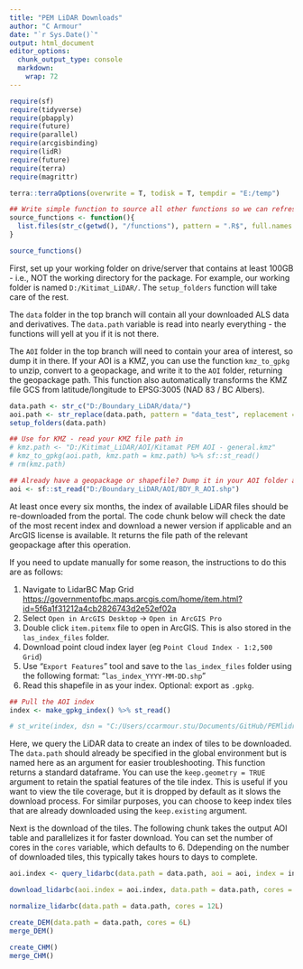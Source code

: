 ```yaml
---
title: "PEM LiDAR Downloads"
author: "C Armour"
date: "`r Sys.Date()`"
output: html_document
editor_options: 
  chunk_output_type: console
  markdown: 
    wrap: 72
---
```


```r

require(sf)
require(tidyverse)
require(pbapply)
require(future)
require(parallel)
require(arcgisbinding)
require(lidR)
require(future)
require(terra)
require(magrittr)

terra::terraOptions(overwrite = T, todisk = T, tempdir = "E:/temp")

## Write simple function to source all other functions so we can refresh with a simple function call
source_functions <- function(){
  list.files(str_c(getwd(), "/functions"), pattern = ".R$", full.names = T) %>% lapply(source)
}

source_functions()
```

First, set up your working folder on drive/server that contains at least 100GB - i.e., NOT the working directory for the package. For example, our working folder is named `D:/Kitimat_LiDAR/`. The `setup_folders` function will take care of the rest.

The `data` folder in the top branch will contain all your downloaded ALS data and derivatives. The `data.path` variable is read into nearly everything - the functions will yell at you if it is not there.

The `AOI` folder in the top branch will need to contain your area of interest, so dump it in there. If your AOI is a KMZ, you can use the function `kmz_to_gpkg` to unzip, convert to a geopackage, and write it to the `AOI` folder, returning the geopackage path. This function also automatically transforms the KMZ file GCS from latitude/longitude to EPSG:3005 (NAD 83 / BC Albers).

```r

data.path <- str_c("D:/Boundary_LiDAR/data/")
aoi.path <- str_replace(data.path, pattern = "data_test", replacement = "AOI")
setup_folders(data.path)

## Use for KMZ - read your KMZ file path in
# kmz.path <- "D:/Kitimat_LiDAR/AOI/Kitamat PEM AOI - general.kmz"
# kmz_to_gpkg(aoi.path, kmz.path = kmz.path) %>% sf::st_read()
# rm(kmz.path)

## Already have a geopackage or shapefile? Dump it in your AOI folder and put the path here
aoi <- sf::st_read("D:/Boundary_LiDAR/AOI/BDY_R_AOI.shp")

```

At least once every six months, the index of available LiDAR files
should be re-downloaded from the portal. The code chunk below will check
the date of the most recent index and download a newer version if
applicable and an ArcGIS license is available. It returns the file path
of the relevant geopackage after this operation.

If you need to update manually for some reason, the instructions to do
this are as follows:

1.  Navigate to LidarBC Map Grid
    <https://governmentofbc.maps.arcgis.com/home/item.html?id=5f6a1f31212a4cb2826743d2e52ef02a>
2.  Select `Open in ArcGIS Desktop` -\> `Open in ArcGIS Pro`
3.   Double click `item.pitemx` file to open in ArcGIS. This is also
    stored in the `las_index_files` folder.
4.  Download point cloud index layer (eg
    `Point Cloud Index - 1:2,500 Grid`)
5.  Use "`Export Features`" tool and save to the `las_index_files`
    folder using the following format: "`las_index_YYYY-MM-DD.shp`"
6.  Read this shapefile in as your index. Optional: export as `.gpkg`.

```r

## Pull the AOI index
index <- make_gpkg_index() %>% st_read()

# st_write(index, dsn = "C:/Users/ccarmour.stu/Documents/GitHub/PEMlidr/las_index_files/shapefiles/las_index_2024-04-09.shp", append = F)

```

Here, we query the LiDAR data to create an index of tiles to be downloaded. The `data.path` should already be specified in the global
environment but is named here as an argument for easier troubleshooting. This function returns a standard dataframe. You can use the `keep.geometry = TRUE` argument to retain the spatial features of the tile index. This is useful if you want to view the tile coverage, but it is dropped by default as it slows the download process. For similar purposes, you can choose to keep index tiles that are already downloaded using the `keep.existing` argument.

Next is the download of the tiles. The following chunk takes the output AOI table and parallelizes it for faster download. You can set the number of cores in the `cores` variable, which defaults to 6. Ddepending on the number of downloaded tiles, this typically takes hours to days to complete.

```r

aoi.index <- query_lidarbc(data.path = data.path, aoi = aoi, index = index, keep.existing = FALSE)

download_lidarbc(aoi.index = aoi.index, data.path = data.path, cores = 12L)

normalize_lidarbc(data.path = data.path, cores = 12L)

create_DEM(data.path = data.path, cores = 6L)
merge_DEM()

create_CHM()
merge_CHM()

```



